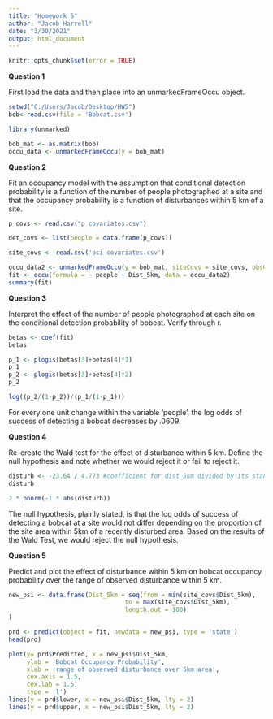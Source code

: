 ---
title: "Homework 5"
author: "Jacob Harrell"
date: "3/30/2021"
output: html_document
---
```{r, echo=FALSE}
knitr::opts_chunk$set(error = TRUE)
```

<b>Question 1</b>

First load the data and then place into an unmarkedFrameOccu object.

```{r}
setwd("C:/Users/Jacob/Desktop/HW5")
bob<-read.csv(file = 'Bobcat.csv')

library(unmarked)

bob_mat <- as.matrix(bob)
occu_data <- unmarkedFrameOccu(y = bob_mat)
```

<b>Question 2</b>

Fit an occupancy model with the assumption that conditional detection probability is a function of the number of people photographed at a site and that the occupancy probability is a function of disturbances within 5 km of a site. 

```{r}
p_covs <- read.csv("p covariates.csv")

det_covs <- list(people = data.frame(p_covs))

site_covs <- read.csv('psi covariates.csv')

occu_data2 <- unmarkedFrameOccu(y = bob_mat, siteCovs = site_covs, obsCovs = det_covs)
fit <- occu(formula = ~ people ~ Dist_5km, data = occu_data2)
summary(fit)
```

<b>Question 3</b>

Interpret the effect of the number of people photographed at each site on the conditional detection probability of bobcat. Verify through r.


```{r}
betas <- coef(fit)
betas

p_1 <- plogis(betas[3]+betas[4]*1)
p_1
p_2 <- plogis(betas[3]+betas[4]*2)
p_2

log((p_2/(1-p_2))/(p_1/(1-p_1)))

```
For every one unit change within the variable 'people', the log odds of success of detecting a bobcat decreases by .0609. 

<b>Question 4</b>

Re-create the Wald test for the effect of disturbance within 5 km. Define the null hypothesis and note whether we would reject it or fail to reject it. 

```{r}

disturb <- -23.64 / 4.773 #coefficient for dist_5km divided by its standard error
disturb

2 * pnorm(-1 * abs(disturb))
```
The null hypothesis, plainly stated, is that the log odds of success of detecting a bobcat at a site would not differ depending on the proportion of the site area within 5km of a recently disturbed area. Based on the results of the Wald Test, we would reject the null hypothesis. 

<b>Question 5</b>

Predict and plot the effect of disturbance within 5 km on bobcat occupancy probability over the range of observed disturbance within 5 km. 

```{r}
new_psi <- data.frame(Dist_5km = seq(from = min(site_covs$Dist_5km),
                                to = max(site_covs$Dist_5km),
                                length.out = 100)
)

prd <- predict(object = fit, newdata = new_psi, type = 'state')
head(prd)
```

```{r}

plot(y= prd$Predicted, x = new_psi$Dist_5km, 
     ylab = 'Bobcat Occupancy Probability', 
     xlab = 'range of observed disturbance over 5km area',
     cex.axis = 1.5,
     cex.lab = 1.5,
     type = 'l')
lines(y = prd$lower, x = new_psi$Dist_5km, lty = 2)
lines(y = prd$upper, x = new_psi$Dist_5km, lty = 2)
```

